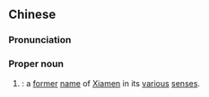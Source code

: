 {{also|下门}}
==Chinese==
{{zh-forms|s=下门|[[lower]]|[[gate]](s)<br>[[opening]](s)}}
{{wikipedia|Xiamen}}
===Pronunciation===
{{zh-pron
|m=Xiàmén
|c=haa6 mun4
|h=pfs=Ha-mùn
|md=Â-muòng
|mn=xm,qz,tw:Ē-mn̂g/zz:Ē-mûi
|cat=pn
}}

===Proper noun===
{{zh-proper noun}}

# {{lb|zh|historical|_|geography}} {{archaic form of|廈門|lang=zh|nodot=a}}: a [[former]] [[name]] of [[Xiamen]] in its [[various]] [[sense]]s.

{{zh-cat|Cities in China}}